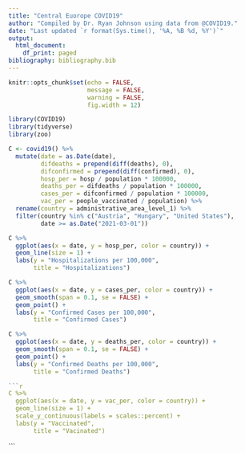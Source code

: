 ```yaml
---
title: "Central Euorope COVID19"
author: "Compiled by Dr. Ryan Johnson using data from @COVID19."
date: "Last updated `r format(Sys.time(), '%A, %B %d, %Y')`"
output:
  html_document:
    df_print: paged
bibliography: bibliography.bib
---
```


```r
knitr::opts_chunk$set(echo = FALSE,
                      message = FALSE,
                      warning = FALSE,
                      fig.width = 12)

library(COVID19)
library(tidyverse)
library(zoo)
```

```r
C <- covid19() %>%
  mutate(date = as.Date(date),
         difdeaths = prepend(diff(deaths), 0),
         difconfirmed = prepend(diff(confirmed), 0),
         hosp_per = hosp / population * 100000,
         deaths_per = difdeaths / population * 100000,
         cases_per = difconfirmed / population * 100000,
         vac_per = people_vaccinated / population) %>%
  rename(country = administrative_area_level_1) %>%
  filter(country %in% c("Austria", "Hungary", "United States"),
         date >= as.Date("2021-03-01"))
```

```r
C %>%
  ggplot(aes(x = date, y = hosp_per, color = country)) +
  geom_line(size = 1) + 
  labs(y = "Hospitalizations per 100,000",
       title = "Hospitalizations")
```
```r
C %>%
  ggplot(aes(x = date, y = cases_per, color = country)) +
  geom_smooth(span = 0.1, se = FALSE) + 
  geom_point() +
  labs(y = "Confirmed Cases per 100,000",
       title = "Confirmed Cases")
```
```r
C %>%
  ggplot(aes(x = date, y = deaths_per, color = country)) +
  geom_smooth(span = 0.1, se = FALSE) + 
  geom_point() +
  labs(y = "Confirmed Deaths per 100,000",
       title = "Confirmed Deaths")
```

```r
```r
C %>%
  ggplot(aes(x = date, y = vac_per, color = country)) +
  geom_line(size = 1) + 
  scale_y_continuous(labels = scales::percent) +
  labs(y = "Vaccinated",
       title = "Vacinated")
```
```

